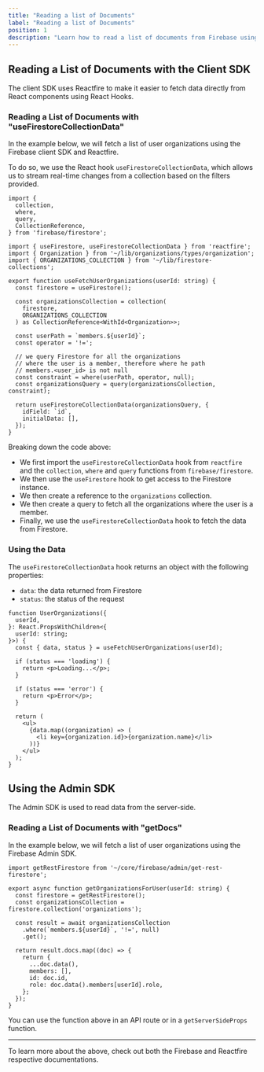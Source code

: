 ```yaml
---
title: "Reading a list of Documents"
label: "Reading a list of Documents"
position: 1
description: "Learn how to read a list of documents from Firebase using both the Web SDK and the Admin SDK in your Next.js Firebase application"
---
```


## Reading a List of Documents with the Client SDK

The client SDK uses Reactfire to make it easier to fetch data directly from React components using React Hooks.

### Reading a List of Documents with "useFirestoreCollectionData"

In the example below, we will fetch a list of user organizations using the Firebase client SDK and Reactfire.

To do so, we use the React hook `useFirestoreCollectionData`, which allows us to stream real-time changes from a collection based on the filters provided.

```tsx
import {
  collection,
  where,
  query,
  CollectionReference,
} from 'firebase/firestore';

import { useFirestore, useFirestoreCollectionData } from 'reactfire';
import { Organization } from '~/lib/organizations/types/organization';
import { ORGANIZATIONS_COLLECTION } from '~/lib/firestore-collections';

export function useFetchUserOrganizations(userId: string) {
  const firestore = useFirestore();

  const organizationsCollection = collection(
    firestore,
    ORGANIZATIONS_COLLECTION
  ) as CollectionReference<WithId<Organization>>;

  const userPath = `members.${userId}`;
  const operator = '!=';

  // we query Firestore for all the organizations
  // where the user is a member, therefore where he path
  // members.<user_id> is not null
  const constraint = where(userPath, operator, null);
  const organizationsQuery = query(organizationsCollection, constraint);

  return useFirestoreCollectionData(organizationsQuery, {
    idField: `id`,
    initialData: [],
  });
}
```

Breaking down the code above:

- We first import the `useFirestoreCollectionData` hook from `reactfire` and the `collection`, `where` and `query` functions from `firebase/firestore`.
- We then use the `useFirestore` hook to get access to the Firestore instance.
- We then create a reference to the `organizations` collection.
- We then create a query to fetch all the organizations where the user is a member.
- Finally, we use the `useFirestoreCollectionData` hook to fetch the data from Firestore.

### Using the Data

The `useFirestoreCollectionData` hook returns an object with the following properties:
- `data`: the data returned from Firestore
- `status`: the status of the request

```tsx
function UserOrganizations({
  userId,
}: React.PropsWithChildren<{
  userId: string;
}>) {
  const { data, status } = useFetchUserOrganizations(userId);

  if (status === 'loading') {
    return <p>Loading...</p>;
  }

  if (status === 'error') {
    return <p>Error</p>;
  }

  return (
    <ul>
      {data.map((organization) => (
        <li key={organization.id}>{organization.name}</li>
      ))}
    </ul>
  );
}
```

## Using the Admin SDK

The Admin SDK is used to read data from the server-side.

### Reading a List of Documents with "getDocs"

In the example below, we will fetch a list of user organizations using the Firebase Admin SDK.

```tsx
import getRestFirestore from '~/core/firebase/admin/get-rest-firestore';

export async function getOrganizationsForUser(userId: string) {
  const firestore = getRestFirestore();
  const organizationsCollection = firestore.collection('organizations');

  const result = await organizationsCollection
    .where(`members.${userId}`, '!=', null)
    .get();

  return result.docs.map((doc) => {
    return {
      ...doc.data(),
      members: [],
      id: doc.id,
      role: doc.data().members[userId].role,
    };
  });
}
```

You can use the function above in an API route or in a `getServerSideProps` function.

---

To learn more about the above, check out both the Firebase and Reactfire respective documentations.
